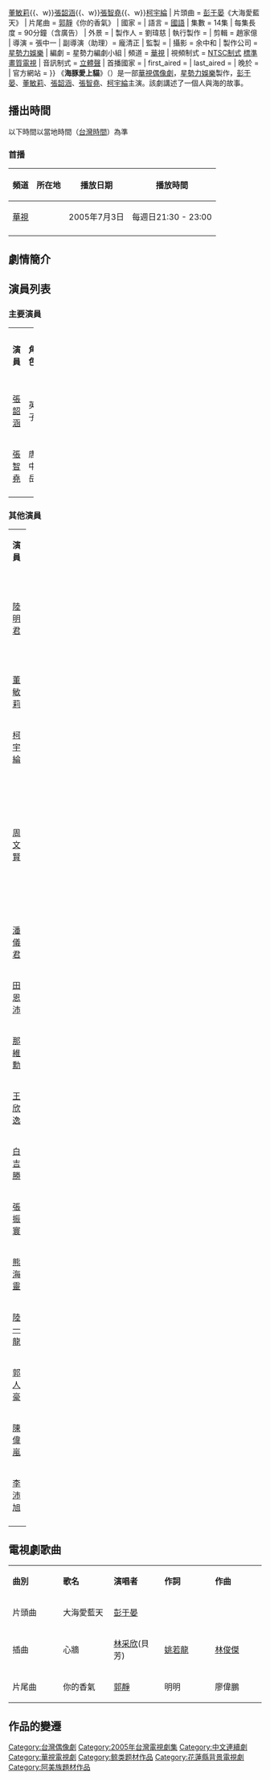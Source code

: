 {{unreferenced|time=2014-04-27T08:21:38+00:00}}
{{電視節目信息框
| bgcolour  = pink
| 名稱       = 海豚愛上貓
| 原名       = ''When dolphin met cat''
| 圖片       = 
| 圖說       = 
| 類型       = [[偶像劇|偶像劇]]、[[愛情|愛情]]
| 演出       = {{Nowrap begin}}[[彭于晏|彭于晏]]{{、w}}[[董敏莉|董敏莉]]{{、w}}[[張韶涵|張韶涵]]{{、w}}[[張智堯|張智堯]]{{、w}}[[柯宇綸|柯宇綸]]{{Nowrap end}}
| 片頭曲     = [[彭于晏|彭于晏]]《大海愛藍天》
| 片尾曲     = [[郭靜|郭靜]]《你的香氣》
| 國家       = {{ROC-TW}}
| 語言       = [[台灣國語|國語]]
| 集數       = 14集
| 每集長度   = 90分鐘（含廣告）
| 外景       = {{TWN}}
| 製作人     = 劉瑋慈
| 執行製作   = 
| 剪輯       = 趙家億
| 導演       = {{Nowrap begin}}張中一{{Nowrap end}}
| 副導演（助理）= 龐清正
| 監製       = 
| 攝影       = 余中和
| 製作公司   = [[星勢力娛樂|星勢力娛樂]]
| 編劇       = 星勢力編劇小組
| 頻道       = [[華視主頻|華視]]
| 視頻制式   = [[NTSC制式|NTSC制式]] [[標準畫質電視|標準畫質電視]]
| 音訊制式   = [[立體聲|立體聲]]
| 首播國家   = {{TWN}}
| first_aired          = {{start date|2005|7|3}}
| last_aired           = {{end date|2005|10|9}}{{Nowrap end}}
| 晚於       =
| 官方網站   = 
}}
《'''海豚愛上貓'''》（{{lang-en|'''When dolphin met cat '''}}）是一部[[華視|華視]][[偶像劇|偶像劇]]，[[星勢力娛樂|星勢力娛樂]]製作，[[彭于晏|彭于晏]]、[[董敏莉|董敏莉]]、[[張韶涵|張韶涵]]、[[張智堯|張智堯]]、[[柯宇綸|柯宇綸]]主演。該劇講述了一個人與海的故事。

==播出時間== 
以下時間以當地時間（[[國家標準時間|台灣時間]]）為準

=== 首播 ===
{| class="wikitable"  style="text-align:center" 
|-  
!頻道 || 所在地 || 播放日期|| 播放時間 
|- 
|[[華視|華視]]||{{TWN}}||2005年7月3日||每週日21:30 - 23:00 
|-
|}

==劇情簡介==

==演員列表==
===主要演員===
{|class="wikitable" width="100%"
|- style="background:green; color:snow" align=center 
|width="12%"|'''演員''' || width="12%"|'''角色''' || width="50%"|'''介紹'''
|-、
|<center>[[彭于晏|彭于晏]]||<center>徐蔚|| 
|-
|<center>[[張韶涵|張韶涵]]||<center>英子|| 
|-
|<center>[[張智堯|張智堯]]||<center>唐中岳|| 
|-
|}

===其他演員===
{|class="wikitable" width="100%"
|- style="background:green; color:snow" align=center 
|width="12%"|'''演員''' || width="12%"|'''角色''' || width="50%"|'''介紹'''
|-
|<center>[[陸明君|陸明君]]||<center>蘇婷|| 花海集团经营企划室经理。
|-
|<center>[[董敏莉|董敏莉]]||<center>李念英|| 
|-
|<center>[[柯宇綸|柯宇綸]]||<center>魏少朋|| 
|-
|<center>[[周文賢|周文賢]]||<center>魯奇||阿美族青年，花莲土生土长的原住民青年。
|-
|<center>[[潘儀君|潘儀君]]||<center>郭艾麗/ALICE郭||甜點大師
|-
|<center>[[田恩沛|田恩沛]]||<center>望海||
|-
|<center>[[那維勳|那維勳]]||<center>全志賢||
|-
|<center>[[王欣逸|王欣逸]]||<center>安安||
|-
|<center>[[白吉勝|白吉勝]]||<center>徐永達/Peter||
|-
|<center>[[張振寰|張振寰]]||<center>徐進東||英英的爸爸
|-
|<center>[[熊海靈|熊海靈]]||<center>蘭英||英英的媽媽
|-
|<center>[[陸一龍|陸一龍]]||<center>李坤奇||
|-
|<center>[[郭人豪|郭人豪]]||<center>奧蘭多||
|-
|<center>[[陳偉嵐|陳偉嵐]]||<center>殷弘凱||
|-
|<center>[[李沛旭|李沛旭]]||<center>林志文||
|-
|}

==電視劇歌曲==
{|class="wikitable" style="width:100%"
|- style="width:100%; background:green; color:snow" align=center
|style="width:20%"|'''曲別'''||style="width:20%"|'''歌名'''||style="width:20%"|'''演唱者'''||style="width:20%"|'''作詞'''||style="width:20%"|'''作曲'''
|-align=center 
| 片頭曲 || 大海愛藍天 || [[彭于晏|彭于晏]] ||  || 
|-align=center 
| 插曲 || 心牆 || [[林采欣|林采欣]](貝芳) ||  [[姚若龍|姚若龍]]
| [[林俊傑|林俊傑]]
|-align=center
| 片尾曲 || 你的香氣 || [[郭靜|郭靜]] ||  明明
| 廖偉鵬
|}

== 作品的變遷 ==
{{電視節目的變遷
|電視台={{flagicon|Taiwan}}[[華視主頻|華視]] 
|播放檔次=每週日 21:30 - 23:00
|節目名稱=海豚愛上貓<BR>（2005.07.03 - 2005.10.09）
|上一節目=[[孤戀花_(2005年電視劇)|孤戀花]]<BR>（2005.04.17 - 2005.06.26）
|下一節目=[[真命天女|真命天女]]<BR>（2005.10.16 - 2006.01.08）
}}

{{華視週日偶像劇}}

{{DEFAULTSORT:Ai海}}
[[Category:台灣偶像劇|Category:台灣偶像劇]]
[[Category:2005年台灣電視劇集|Category:2005年台灣電視劇集]]
[[Category:中文連續劇|Category:中文連續劇]]
[[Category:華視電視劇|Category:華視電視劇]]
[[Category:鲸类题材作品|Category:鲸类题材作品]]
[[Category:花蓮縣背景電視劇|Category:花蓮縣背景電視劇]]
[[Category:阿美族題材作品|Category:阿美族題材作品]]